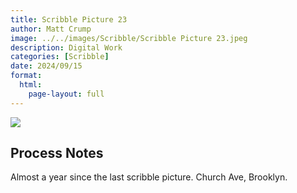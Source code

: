 ```yaml
---
title: Scribble Picture 23
author: Matt Crump
image: ../../images/Scribble/Scribble Picture 23.jpeg
description: Digital Work
categories: [Scribble]
date: 2024/09/15
format:
  html:
    page-layout: full
---
```


![](../../images/Scribble/Scribble Picture 23.jpeg)

## Process Notes

Almost a year since the last scribble picture. Church Ave, Brooklyn.
